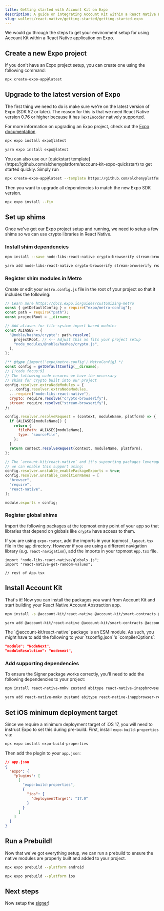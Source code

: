 ```yaml
---
title: Getting started with Account Kit on Expo
description: A guide on integrating Account Kit within a React Native Expo application
slug: wallets/react-native/getting-started/getting-started-expo
---
```


We would go through the steps to get your environment setup for using Account Kit within a React Native application on Expo.

<Markdown src="../../../shared/react-native/prerequisites.mdx" />

## Create a new Expo project

If you don't have an Expo project setup, you can create one using the following command:

```bash
npx create-expo-app@latest
```

## Upgrade to the latest version of Expo

The first thing we need to do is make sure we're on the latest version of Expo (SDK 52 or later). The reason for this is that we need React Native version 0.76 or higher because it has `TextEncoder` natively supported.

For more information on upgrading an Expo project, check out the [Expo documentation](https://docs.expo.dev/workflow/upgrading-expo-sdk-walkthrough/).

<CodeBlocks>

```bash npx
npx expo install expo@latest
```

```bash yarn
yarn expo install expo@latest
```

</CodeBlocks>

<Info>
You can also use our [quickstart template](https://github.com/alchemyplatform/account-kit-expo-quickstart) to get started quickly.
Simply run

```bash
npx create-expo-app@latest --template https://github.com/alchemyplatform/account-kit-expo-quickstart
```

</Info>

Then you want to upgrade all dependencies to match the new Expo SDK version.

```bash
npx expo install --fix
```

## Set up shims

Once we've got our Expo project setup and running, we need to setup a few shims so we can use crypto libraries in React Native.

### Install shim dependencies

<CodeBlocks>

```bash npm
npm install --save node-libs-react-native crypto-browserify stream-browserify react-native-get-random-values
```

```bash yarn
yarn add node-libs-react-native crypto-browserify stream-browserify react-native-get-random-values
```

</CodeBlocks>

### Register shim modules in Metro

Create or edit your `metro.config.js` file in the root of your project so that it includes the following:

```js metro.config.js
// Learn more https://docs.expo.io/guides/customizing-metro
const { getDefaultConfig } = require("expo/metro-config");
const path = require("path");
const projectRoot = __dirname;

// Add aliases for file-system import based modules
const ALIASES = {
  "@noble/hashes/crypto": path.resolve(
    projectRoot, // <-- Adjust this as fits your project setup
    "node_modules/@noble/hashes/crypto.js",
  ),
};

/** @type {import('expo/metro-config').MetroConfig} */
const config = getDefaultConfig(__dirname);
// [!code focus:9]
// The following code ensures we have the necessary
// shims for crypto built into our project
config.resolver.extraNodeModules = {
  ...config.resolver.extraNodeModules,
  ...require("node-libs-react-native"),
  crypto: require.resolve("crypto-browserify"),
  stream: require.resolve("stream-browserify"),
};

config.resolver.resolveRequest = (context, moduleName, platform) => {
  if (ALIASES[moduleName]) {
    return {
      filePath: ALIASES[moduleName],
      type: "sourceFile",
    };
  }
  return context.resolveRequest(context, moduleName, platform);
};

// The `account-kit/react-native` and it's supoorting packages leverages package.json `exports` which is not (yet) suported by default in Metro.
// we can enable this support using:
config.resolver.unstable_enablePackageExports = true;
config.resolver.unstable_conditionNames = [
  "browser",
  "require",
  "react-native",
];

module.exports = config;
```

### Register global shims

Import the following packages at the topmost entry point of your app so that libraries that depend on globals like `crypto` have access to them.

If you are using `expo-router`, add the imports in your topmost `_layout.tsx` file in the `app` directory. However if you are using a different navigation library (e.g. `react-navigation`),
add the imports in your topmost `App.tsx` file.

```tsx App.tsx or app/_layout.tsx
import "node-libs-react-native/globals.js";
import "react-native-get-random-values";

// rest of App.tsx
```

## Install Account Kit

That's it! Now you can install the packages you want from Account Kit and start building your React Native Account Abstraction app.

<CodeBlocks>

```bash npm
npm install -s @account-kit/react-native @account-kit/smart-contracts @account-kit/infra
```

```bash yarn
yarn add @account-kit/react-native @account-kit/smart-contracts @account-kit/infra
```

</CodeBlocks>

<Tip>
The `@account-kit/react-native` package is an ESM module. As such, you might have to add the following to your `tsconfig.json`'s `compilerOptions`:

```json
"module": "NodeNext",
"moduleResolution": "nodenext",
```

</Tip>

### Add supporting dependencies

To ensure the Signer package works correctly, you'll need to add the following dependencies to your project:

<CodeBlocks>

```bash npm
npm install react-native-mmkv zustand abitype react-native-inappbrowser-reborn
```

```bash yarn
yarn add react-native-mmkv zustand abitype react-native-inappbrowser-reborn
```

</CodeBlocks>

## Set iOS minimum deployment target

Since we require a minimum deployment target of iOS 17, you will need to instruct Expo to set this during pre-build. First, install `expo-build-properties` via:

```bash
npx expo install expo-build-properties
```

Then add the plugin to your `app.json`:

```json
// app.json
{
  "expo": {
    "plugins": [
      [
        "expo-build-properties",
        {
          "ios": {
            "deploymentTarget": "17.0"
          }
        }
      ]
    ]
  }
}
```

## Run a Prebuild!

Now that we've got everything setup, we can run a prebuild to ensure the native modules are properly built and added to your project.

<CodeBlocks>

```bash android
npx expo prebuild --platform android
```

```bash ios
npx expo prebuild --platform ios
```

</CodeBlocks>

## Next steps

Now setup the [signer](/wallets/react-native/signer/setup-guide)!
